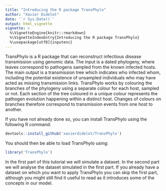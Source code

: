 ```yaml
---
title: "Introducing the R package TransPhylo"
author: "Xavier Didelot"
date: '`r Sys.Date()`'
output: html_vignette
vignette: >
  %\VignetteEngine{knitr::rmarkdown}
  %\VignetteIndexEntry{Introducing the R package TransPhylo}
  %\usepackage[utf8]{inputenc}
---
```



TransPhylo is a R package that can reconstruct infectious disease transmission using genomic data. The input is a dated phylogeny, where leaves correspond to pathogens sampled from the known infected hosts. The main output is a transmission tree which indicates who infected whom, including the potential existence of unsampled individuals who may have acted as missing transmission links. TransPhylo works by colouring the branches of the phylogeny using a separate colour for each host, sampled or not. Each section of the tree  coloured in a unique colour represents the pathogen evolution happening within a distinct host. Changes of colours on branches therefore correspond to transmission events from one host to another.

If you have not already done so, you can install TransPhylo using the following R command:

```r
devtools::install_github('xavierdidelot/TransPhylo')
```

You should then be able to load TransPhylo using:
```r
library('TransPhylo')
```

In the first part of this tutorial we will simulate a dataset. In the second part we will analyse the dataset simulated in the first part. If you already have a dataset on which you want to apply TransPhylo you can skip the first part, although you might still find it useful to read as it introduces some of the concepts in our model.

